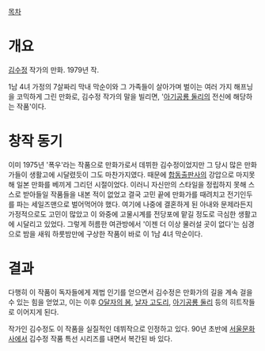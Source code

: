 [[목차]]
= 개요 =
[[김수정]] 작가의 만화. 1979년 작.

1남 4녀 가정의 7살짜리 막내 막순이와 그 가족들이 살아가며 벌이는 여러 가지 해프닝을 코믹하게 그린 만화로, 김수정 작가의 말을 빌리면, '[[아기공룡 둘리]]의 전신에 해당하는 작품'이다.

= 창작 동기 =
이미 1975년 '폭우'라는 작품으로 만화가로서 데뷔한 김수정이었지만 그 당시 많은 만화가들이 생활고에 시달렸듯이 그도 마찬가지였다. 때문에 [[합동출판사]]의 강압으로 마지못해 일본 만화를 베끼게 그리던 시절이었다. 이러니 자신만의 스타일을 정립하지 못해 스스로 받아들일 작품들을 내본 적이 없었고 결국 고민 끝에 만화가를 때려치고 전기인두를 파는 세일즈맨으로 벌어먹어야 했다. 여기에 나중에 결혼하게 된 아내와 문제라든지 가정적으로도 고민이 많았고 이 와중에 고물시계를 전당포에 맡길 정도로 극심한 생활고에 시달리고 있었다. 그렇게 허름한 여관방에서 '이젠 더 이상 물러설 곳이 없다'는 심경으로 밤을 새워 하룻밤만에 구상한 작품이 바로 이 1남 4녀 막순이다.

= 결과 =
다행히 이 작품이 독자들에게 제법 인기를 얻으면서 김수정은 만화가의 길을 계속 걸을 수 있는 힘을 얻었고, 이는 이후 [[O달자의 봄]], [[날자 고도리]], [[아기공룡 둘리]] 등의 히트작들로 이어지게 된다. 

작가인 김수정도 이 작품을 실질적인 데뷔작으로 인정하고 있다. 90년 초반에 [[서울문화사]]에서 김수정 작품 특선 시리즈를 내면서 복간된 바 있다.
